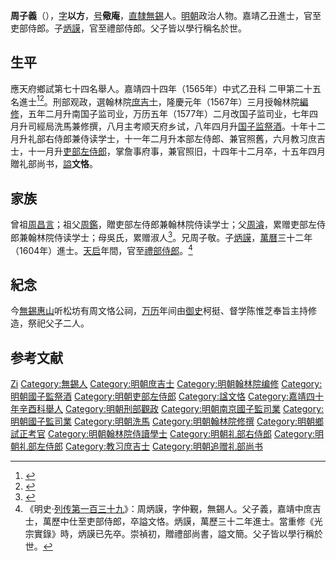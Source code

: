 {{明清人物信息框
| 姓名 = 周子義
| 原名 =
| 圖片名稱= 
| 圖片大小 =
| 圖片說明 = 
| 最高職務 = 吏部左侍郎兼翰林院侍读学士
| 國家 = 大明 
| 爵位 =
| 籍貫 = 直隸常州府無錫縣
| 族裔 = 
| 字號 = 字以方，號儆庵
| 諡號 = 文恪
| 出生日期 = 嘉靖八年（1529年）己丑四月初十日
| 出生地點 = <!---直隸常州府無錫縣--->
| 逝世日期 = 萬曆十四年（1586年）
| 逝世地點 =
| 墓葬 =
| 配偶 = 配趙氏，累封淑人
| 親屬 = （子）周炳文（都察院都事）、[[周炳謨|周炳謨]]（监生）、炳勲（武生）、炳烈（庠生）
| 出身 =
* 嘉靖四十年辛酉科舉人
* 嘉靖四十四年乙丑科進士出身
| 經歷 =
| 著作 =  
}}
'''周子義'''（{{bd|1529年||1586年||Zhou周}}），[[表字|字]]'''以方'''，[[号|号]]'''儆庵'''，[[南直隸|直隸]][[無錫|無錫]]人。[[明朝|明朝]]政治人物。嘉靖乙丑進士，官至吏部侍郎。子[[周炳謨|炳謨]]，官至禮部侍郎。父子皆以學行稱名於世。

== 生平 ==
應天府鄉試第七十四名舉人。嘉靖四十四年（1565年）中式乙丑科<!---會試第十二名--->二甲第二十五名進士<ref>{{Cite book|title=《皇明贡举考》卷五|author=[[张朝瑞|张朝瑞]]|publisher=《续修四库全书》史部第828册|year=|isbn=|location=|pages=}}</ref><ref>{{Cite book|title=贡举志五种 上|author=鲁小俊，江俊伟著|publisher=武汉大学出版社|year=2009|isbn=978-7-307-07043-1|location=武汉|pages=}}</ref>。刑部观政，選翰林院[[庶吉士|庶吉士]]，隆慶元年（1567年）三月授翰林院[[編修|編修]]，五年二月升南国子监司业，万历五年（1577年）二月改国子监司业，七年四月升司經局洗馬兼修撰，八月主考顺天府乡试，八年四月升[[国子监祭酒|国子监祭酒]]。十年十二月升礼部右侍郎兼侍读学士，十一年二月升本部左侍郎、兼官照舊，六月教习庶吉士，十一月升[[吏部左侍郎|吏部左侍郎]]，掌詹事府事，兼官照旧，十四年十二月卒，十五年四月贈礼部尚书，[[謚|謚]]'''文恪'''。

== 家族 ==
曾祖[[周昌言|周昌言]]；祖父[[周鑑|周鑑]]，贈吏部左侍郎兼翰林院侍读学士；父[[周濬|周濬]]，累赠吏部左侍郎兼翰林院侍读学士；母吳氏，累赠淑人<ref>{{Cite book|title=天一阁藏明代科举录选刊 登科录 点校本|author=龚延明主编|publisher=宁波出版社|year=2016|isbn=978-7-5526-2320-8|location=宁波|pages=|quote=《天一閣藏明代科舉錄選刊.登科錄》之《嘉靖四十四年乙丑科登科錄》}}</ref>。兄周子敬。子[[周炳謨|炳謨]]，[[萬曆|萬曆]]三十二年（1604年）進士。[[天启_(明朝)|天启]]年間，官至[[禮部侍郎|禮部侍郎]]。<ref>《明史·[[s:明史/卷251|列传第一百三十九]]》：周炳謨，字仲覲，無錫人。父子義，嘉靖中庶吉士，萬歷中仕至吏部侍郎，卒謚文恪。炳謨，萬歷三十二年進士。當重修《光宗實錄》時，炳謨已先卒。崇禎初，贈禮部尚書，謚文簡。父子皆以學行稱於世。</ref>

==紀念==
今[[無錫|無錫]][[惠山|惠山]]听松坊有周文恪公祠，[[万历|万历]]年间由[[御史|御史]]柯挺、督学陈惟芝奉旨主持修造，祭祀父子二人。

==参考文献==
{{reflist}}

{{嘉靖四十四年乙丑科殿試金榜}}

{{Authority control}}
{{DEFAULTSORT:Zhou周}}
[[Category:周姓|Zi]]
[[Category:無錫人|Category:無錫人]]
[[Category:明朝庶吉士|Category:明朝庶吉士]]
[[Category:明朝翰林院编修|Category:明朝翰林院编修]]
[[Category:明朝國子監祭酒|Category:明朝國子監祭酒]]
[[Category:明朝吏部左侍郎|Category:明朝吏部左侍郎]]
[[Category:諡文恪|Category:諡文恪]]
[[Category:嘉靖四十年辛酉科舉人|Category:嘉靖四十年辛酉科舉人]]
[[Category:明朝刑部觀政|Category:明朝刑部觀政]]
[[Category:明朝南京國子監司業|Category:明朝南京國子監司業]]
[[Category:明朝國子監司業|Category:明朝國子監司業]]
[[Category:明朝洗馬|Category:明朝洗馬]]
[[Category:明朝翰林院修撰|Category:明朝翰林院修撰]]
[[Category:明朝鄉試正考官|Category:明朝鄉試正考官]]
[[Category:明朝翰林院侍讀學士|Category:明朝翰林院侍讀學士]]
[[Category:明朝礼部右侍郎|Category:明朝礼部右侍郎]]
[[Category:明朝礼部左侍郎|Category:明朝礼部左侍郎]]
[[Category:教习庶吉士|Category:教习庶吉士]]
[[Category:明朝追赠礼部尚书|Category:明朝追赠礼部尚书]]